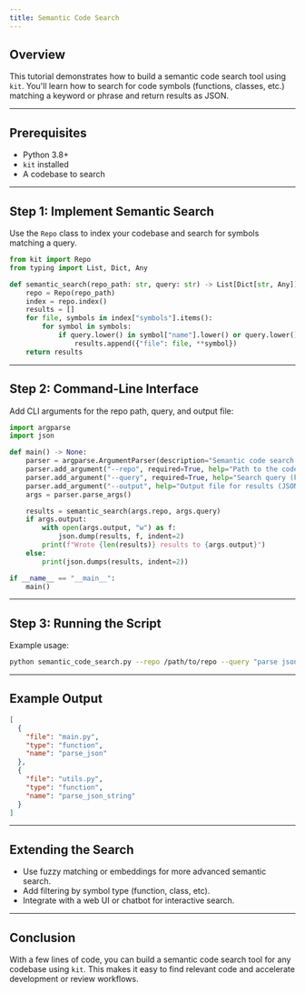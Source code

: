 ```yaml
---
title: Semantic Code Search
---
```


## Overview

This tutorial demonstrates how to build a semantic code search tool using `kit`. You'll learn how to search for code symbols (functions, classes, etc.) matching a keyword or phrase and return results as JSON.

---

## Prerequisites

- Python 3.8+
- `kit` installed
- A codebase to search

---

## Step 1: Implement Semantic Search

Use the `Repo` class to index your codebase and search for symbols matching a query.

```python
from kit import Repo
from typing import List, Dict, Any

def semantic_search(repo_path: str, query: str) -> List[Dict[str, Any]]:
    repo = Repo(repo_path)
    index = repo.index()
    results = []
    for file, symbols in index["symbols"].items():
        for symbol in symbols:
            if query.lower() in symbol["name"].lower() or query.lower() in str(symbol).lower():
                results.append({"file": file, **symbol})
    return results
```

---

## Step 2: Command-Line Interface

Add CLI arguments for the repo path, query, and output file:

```python
import argparse
import json

def main() -> None:
    parser = argparse.ArgumentParser(description="Semantic code search using kit.")
    parser.add_argument("--repo", required=True, help="Path to the code repository")
    parser.add_argument("--query", required=True, help="Search query (keyword or phrase)")
    parser.add_argument("--output", help="Output file for results (JSON)")
    args = parser.parse_args()

    results = semantic_search(args.repo, args.query)
    if args.output:
        with open(args.output, "w") as f:
            json.dump(results, f, indent=2)
        print(f"Wrote {len(results)} results to {args.output}")
    else:
        print(json.dumps(results, indent=2))

if __name__ == "__main__":
    main()
```

---

## Step 3: Running the Script

Example usage:

```sh
python semantic_code_search.py --repo /path/to/repo --query "parse json" --output results.json
```

---

## Example Output

```json
[
  {
    "file": "main.py",
    "type": "function",
    "name": "parse_json"
  },
  {
    "file": "utils.py",
    "type": "function",
    "name": "parse_json_string"
  }
]
```

---

## Extending the Search

- Use fuzzy matching or embeddings for more advanced semantic search.
- Add filtering by symbol type (function, class, etc).
- Integrate with a web UI or chatbot for interactive search.

---

## Conclusion

With a few lines of code, you can build a semantic code search tool for any codebase using `kit`. This makes it easy to find relevant code and accelerate development or review workflows.

